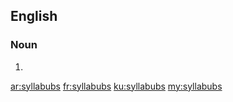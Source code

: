 ==English==

===Noun===
{{head|en|plural}}

# {{plural of|syllabub|lang=en|nocat=1}}

[[ar:syllabubs]]
[[fr:syllabubs]]
[[ku:syllabubs]]
[[my:syllabubs]]